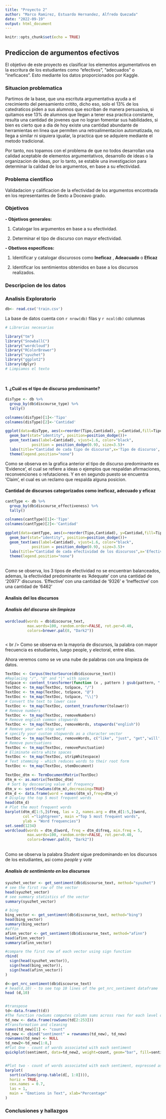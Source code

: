 ```yaml
---
title: "Proyecto 2"
author: "Marco Ramirez, Estuardo Hernandez, Alfredo Quezada"
date: "2022-09-19"
output: html_document
---
```


```r
knitr::opts_chunk$set(echo = TRUE)
```

## Prediccion de argumentos efectivos

El objetivo de este proyecto es clasificar los elementos argumentativos en la escritura de los estudiantes como "efectivos", "adecuados" o "ineficaces". Esto mediante los datos proporcionados por Kaggle.


### Situacion problematica

Partimos de la base, que una escrituta argumentativa ayuda a el crecimiento del pensamiento critito, dicho eso, solo el 13% de los catedraticos piden a sus alumnos 
que escriban de manera persuasiva, si quitamos ese 13% de alumnos que llegan a tener esa practica constante, resulta una cantidad de jovenes que no logran fomentar 
sus habilidades, si bien es cierto que a dia de hoy existe una cantidad abundante de herramientas en linea que permiten una retroalimentacion automatizada, no llega 
a similar ni siquiera igualar, la practica que se adquiere mediante el metodo tradicional. 

Por tanto, nos topamos con el problema de que no todos desarrollan una calidad aceptable de elementos argumentativos, desarrollo de ideas o la organizacion de ideas, por lo tanto, se estable una investigacion para determinar la calidad de los argumentos, en base a su efectividad. 


### Problema cientifico

Validadacion y calificacion de la efectividad de los argumentos encontrada en los representantes de Sexto a Doceavo grado. 

### Objetivos

**- Objetivos generales: ** 

1. Catalogar los argumentos en base a su efectividad.  


2. Determinar el tipo de discurso con mayor efectividad. 


**- Obetivos especificos: **

1. Identificar y catalogar discurosos como **Ineficaz** , **Adeacuado** o **Eficaz**


2. Identificar los sentimientos obtenidos en base a los discursos realizados. 


### Descripcion de los datos

### Analisis Exploratorio

```r

db<- read.csv('train.csv')


```
La base de datos cuenta con `r nrow(db)` filas y `r ncol(db)` columnas


```r
# Librerias necesarias

library("tm")
library("SnowballC")
library("wordcloud")
library("RColorBrewer")
library("syuzhet")
library("ggplot2")
library(dplyr)
# Limpiamos el texto




```
#### 1. ¿Cuál es el tipo de discurso predominante?

```r

disType <- db %>% 
  group_by(db$discourse_type) %>% 
  tally()

colnames(disType)[1]<-'Tipo'
colnames(disType)[2]<-'Cantidad'

ggplot(data=disType, aes(x=reorder(Tipo,Cantidad), y=Cantidad,fill=Tipo)) +
  geom_bar(stat="identity", position=position_dodge())+
  geom_text(aes(label=Cantidad), vjust=1.6, color="black",
            position = position_dodge(0.9), size=3.5)+
  labs(title="Cantidad de cada tipo de discurso",x='Tipo de discurso', y="Cantidad")+
  theme(legend.position="none")
```



Como se observa en la grafica anterior el tipo de discurso predominante es 'Evidence', el cual se refiere a ideas o ejemplos que respaldan afirmaciones, reconvenciones o refutaciones. Y en en segundo puesto se encuentra 'Claim', el cual es un reclamo que respalda alguna posicion. 


#### Cantidad de discursos categorizados como ineficaz, adecuado y eficaz

```r
cantType <- db %>% 
  group_by(db$discourse_effectiveness) %>% 
  tally()

colnames(cantType)[1]<-'Tipo'
colnames(cantType)[2]<-'Cantidad'

ggplot(data=cantType, aes(x=reorder(Tipo,Cantidad), y=Cantidad,fill=Tipo)) +
  geom_bar(stat="identity", position=position_dodge())+
  geom_text(aes(label=Cantidad), vjust=1.6, color="black",
            position = position_dodge(0.9), size=3.5)+
  labs(title="Cantidad de cada efectividad de los discursos",x='Efectividad', y="Cantidad")+
  theme(legend.position="none")

```
<br />
Como se observa, los 3 tipos de efectividad no se encuentran balanceados, ademas, la efectividad predominante es 'Adequate' con una cantidad de '20977' discursos. 'Effective' con una cantidad de '9326' e 'Ineffective' con una cantidad de '6462'

#### Analisis del los discursos

##### Analisis del discurso sin limpieza
```R

wordcloud(words = db$discourse_text, 
          max.words=100, random.order=FALSE, rot.per=0.40, 
          colors=brewer.pal(8, "Dark2"))



```
< br />
Como se observa en la mayoria de discursos, la palabra con mayor frecuencia es estudiantes, luego people, y electoral, entre ellas.

Ahora veremos como se ve una nube de palabras con una limpieza de datos.

```r

TextDoc <- Corpus(VectorSource(db$discourse_text))
#Replacing "/", "@" and "|" with space
toSpace <- content_transformer(function (x , pattern ) gsub(pattern, " ", x))
TextDoc <- tm_map(TextDoc, toSpace, "/")
TextDoc <- tm_map(TextDoc, toSpace, "@")
TextDoc <- tm_map(TextDoc, toSpace, "\\|")
# Convert the text to lower case
TextDoc <- tm_map(TextDoc, content_transformer(tolower))
# Remove numbers
TextDoc <- tm_map(TextDoc, removeNumbers)
# Remove english common stopwords
TextDoc <- tm_map(TextDoc, removeWords, stopwords("english"))
# Remove your own stop word
# specify your custom stopwords as a character vector
TextDoc <- tm_map(TextDoc, removeWords, c("like", "just", "get",'will','new','now','via','dont','one','can')) 
# Remove punctuations
TextDoc <- tm_map(TextDoc, removePunctuation)
# Eliminate extra white spaces
TextDoc <- tm_map(TextDoc, stripWhitespace)
# Text stemming - which reduces words to their root form
TextDoc <- tm_map(TextDoc, stemDocument)

TextDoc_dtm <- TermDocumentMatrix(TextDoc)
dtm_m <- as.matrix(TextDoc_dtm)
 # Sort by descearing value of frequency
dtm_v <- sort(rowSums(dtm_m),decreasing=TRUE)
dtm_d <- data.frame(word = names(dtm_v),freq=dtm_v)
# Display the top 5 most frequent words
head(dtm_d)
# Plot the most frequent words
barplot(dtm_d[1:5,]$freq, las = 2, names.arg = dtm_d[1:5,]$word,
        col ="lightgreen", main ="Top 5 most frequent words",
        ylab = "Word frequencies")
set.seed(1234)
wordcloud(words = dtm_d$word, freq = dtm_d$freq, min.freq = 5,
          max.words=100, random.order=FALSE, rot.per=0.40, 
          colors=brewer.pal(8, "Dark2"))
```

<br /> 
Como se observa la palabra *Student* sigue predominando en los discursos de los estudiantes, asi como *people* y *vote*

##### Analisis de sentimiento en los discursos

```r

syuzhet_vector <- get_sentiment(db$discourse_text, method="syuzhet")
# see the first row of the vector
head(syuzhet_vector)
# see summary statistics of the vector
summary(syuzhet_vector)

# bing
bing_vector <- get_sentiment(db$discourse_text, method="bing")
head(bing_vector)
summary(bing_vector)
#affin
afinn_vector <- get_sentiment(db$discourse_text, method="afinn")
head(afinn_vector)
summary(afinn_vector)

#compare the first row of each vector using sign function
rbind(
  sign(head(syuzhet_vector)),
  sign(head(bing_vector)),
  sign(head(afinn_vector))
)

d<-get_nrc_sentiment(db$discourse_text)
# head(d,10) - to see top 10 lines of the get_nrc_sentiment dataframe
head (d,10)


#transpose
td<-data.frame(t(d))
#The function rowSums computes column sums across rows for each level of a grouping variable.
td_new <- data.frame(rowSums(td[2:253]))
#Transformation and cleaning
names(td_new)[1] <- "count"
td_new <- cbind("sentiment" = rownames(td_new), td_new)
rownames(td_new) <- NULL
td_new2<-td_new[1:8,]
#Plot One - count of words associated with each sentiment
quickplot(sentiment, data=td_new2, weight=count, geom="bar", fill=sentiment, ylab="count")+ggtitle("Survey sentiments")


#Plot two - count of words associated with each sentiment, expressed as a percentage
barplot(
  sort(colSums(prop.table(d[, 1:8]))), 
  horiz = TRUE, 
  cex.names = 0.7, 
  las = 1, 
  main = "Emotions in Text", xlab="Percentage"
)
```

### Conclusiones y hallazgos

